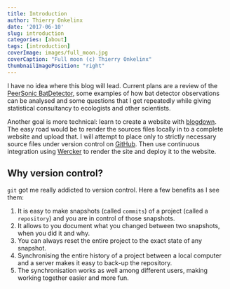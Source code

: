 ```yaml
---
title: Introduction
author: Thierry Onkelinx
date: '2017-06-10'
slug: introduction
categories: [about]
tags: [introduction]
coverImage: images/full_moon.jpg
coverCaption: "Full moon (c) Thierry Onkelinx"
thumbnailImagePosition: "right"
---
```


I have no idea where this blog will lead. Current plans are a review of the [PeerSonic  BatDetector](http://peersonic.co.uk/), some examples of how bat detector observations can be analysed and some questions that I get repeatedly while giving statistical consultancy to ecologists and other scientists.

Another goal is more technical: learn to create a website with [blogdown](https://bookdown.org/yihui/blogdown/). The easy road would be to render the sources files locally in to a complete website and upload that. I will attempt to place only to strictly necessary source files under version control on [GitHub](https://www.github.com/thierryo/my_blog). Then use continuous integration using [Wercker](https://www.wercker.com) to render the site and deploy it to the website.

## Why version control?

`git` got me really addicted to version control. Here a few benefits as I see them:

1. It is easy to make snapshots (called `commits`) of a project (called a `repository`) and you are in control of those snapshots.
1. It allows to you document what you changed between two snapshots, when you did it and why.
1. You can always reset the entire project to the exact state of any snapshot.
1. Synchronising the entire history of a project between a local computer and a server makes it easy to back-up the repository.
1. The synchronisation works as well among different users, making working together easier and more fun.
